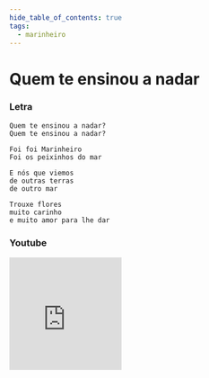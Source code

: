 ```yaml
---
hide_table_of_contents: true
tags:
  - marinheiro
---
```


# Quem te ensinou a nadar

### Letra

```text
Quem te ensinou a nadar?
Quem te ensinou a nadar?

Foi foi Marinheiro
Foi os peixinhos do mar

E nós que viemos
de outras terras
de outro mar

Trouxe flores
muito carinho
e muito amor para lhe dar
```

### Youtube

<iframe
  width="200"
  height="200"
  src="https://www.youtube.com/embed/_Zku81V9zhQ"
  title="YouTube video player"
  frameborder="0"
  allow="accelerometer; autoplay; clipboard-write; encrypted-media; gyroscope; picture-in-picture; web-share"
  referrerpolicy="strict-origin-when-cross-origin"
  allowfullscreen
></iframe>
